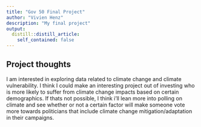 ```yaml
---
title: "Gov 50 Final Project"
author: "Vivien Henz"
description: "My final project"
output:
  distill::distill_article:
    self_contained: false
---
```




## Project thoughts

I am interested in exploring data related to climate change and climate vulnerability. I think I could make an interesting project out of investing who is more likely to suffer from climate change impacts based on certain demographics. If thats not possible, I think i'll lean more into polling on climate and see whether or not a certain factor will make someone vote more towards politicians that include climate change mitigation/adaptation in their campaigns.
